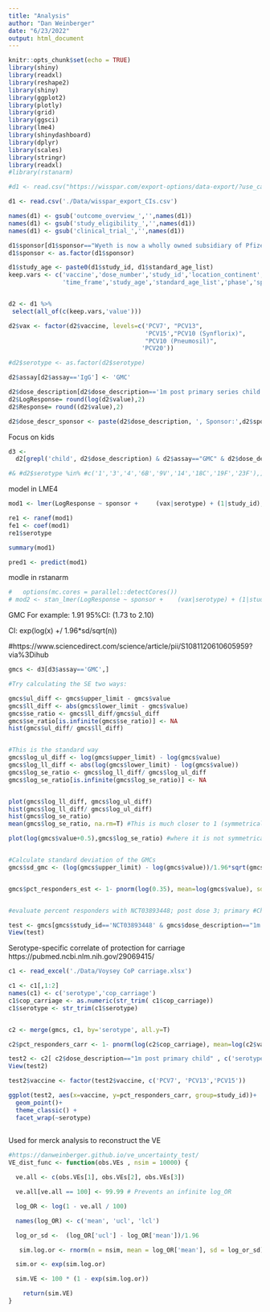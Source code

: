 ```yaml
---
title: "Analysis"
author: "Dan Weinberger"
date: "6/23/2022"
output: html_document
---
```


```r
knitr::opts_chunk$set(echo = TRUE)
library(shiny)
library(readxl)
library(reshape2)
library(shiny)
library(ggplot2)
library(plotly)
library(grid)
library(ggsci)
library(lme4)
library(shinydashboard)
library(dplyr)
library(scales)
library(stringr)
library(readxl)
#library(rstanarm)
```


```r
#d1 <- read.csv("https://wisspar.com/export-options/data-export/?use_case=pcv_antibodies&default=true")

d1 <- read.csv('./Data/wisspar_export_CIs.csv')

names(d1) <- gsub('outcome_overview_','',names(d1))
names(d1) <- gsub('study_eligibility_','',names(d1))
names(d1) <- gsub('clinical_trial_','',names(d1))

d1$sponsor[d1$sponsor=="Wyeth is now a wholly owned subsidiary of Pfizer"] <- "Pfizer"
d1$sponsor <- as.factor(d1$sponsor)

d1$study_age <- paste0(d1$study_id, d1$standard_age_list)
keep.vars <- c('vaccine','dose_number','study_id','location_continent',
               'time_frame','study_age','standard_age_list','phase','sponsor','assay','serotype','time_frame_weeks', 'dose_description','schedule','participants','upper_limit','lower_limit')


d2 <- d1 %>% 
 select(all_of(c(keep.vars,'value')))

d2$vax <- factor(d2$vaccine, levels=c('PCV7', "PCV13",
                                      'PCV15',"PCV10 (Synflorix)",
                                      "PCV10 (Pneumosil)",
                                     'PCV20'))

#d2$serotype <- as.factor(d2$serotype)

d2$assay[d2$assay=='IgG'] <- 'GMC'

d2$dose_description[d2$dose_description=='1m post primary series child'] <- '1m post primary child' 
d2$LogResponse= round(log(d2$value),2)
d2$Response= round((d2$value),2)

d2$dose_descr_sponsor <- paste(d2$dose_description, ', Sponsor:',d2$sponsor)

```

Focus on kids
```r
d3 <- 
  d2[grepl('child', d2$dose_description) & d2$assay=="GMC" & d2$dose_description=='1m post primary child' & d2$vaccine %in% c('PCV7','PCV13','PCV15'),]

#& #d2$serotype %in% #c('1','3','4','6B','9V','14','18C','19F','23F'),]
```

model in LME4
```r

mod1 <- lmer(LogResponse ~ sponsor +     (vax|serotype) + (1|study_id), data=d3)

re1 <- ranef(mod1)
fe1 <- coef(mod1)
re1$serotype

summary(mod1)

pred1 <- predict(mod1)
```

modle in rstanarm
```r
#   options(mc.cores = parallel::detectCores())
# mod2 <- stan_lmer(LogResponse ~ sponsor +    (vax|serotype) + (1|study_id), data=d3)

```


GMC
For example: 1.91 95%CI: (1.73 to 2.10)

CI: exp(log(x) +/ 1.96*sd/sqrt(n))

#https://www.sciencedirect.com/science/article/pii/S1081120610605959?via%3Dihub

```r

gmcs <- d3[d3$assay=='GMC',]

#Try calculating the SE two ways: 

gmcs$ul_diff <- gmcs$upper_limit - gmcs$value
gmcs$ll_diff <- abs(gmcs$lower_limit - gmcs$value)
gmcs$se_ratio <- gmcs$ll_diff/gmcs$ul_diff
gmcs$se_ratio[is.infinite(gmcs$se_ratio)] <- NA
hist(gmcs$ul_diff/ gmcs$ll_diff)


#This is the standard way 
gmcs$log_ul_diff <- log(gmcs$upper_limit) - log(gmcs$value)
gmcs$log_ll_diff <- abs(log(gmcs$lower_limit) - log(gmcs$value))
gmcs$log_se_ratio <- gmcs$log_ll_diff/ gmcs$log_ul_diff
gmcs$log_se_ratio[is.infinite(gmcs$log_se_ratio)] <- NA


plot(gmcs$log_ll_diff, gmcs$log_ul_diff)
hist(gmcs$log_ll_diff/ gmcs$log_ul_diff)
hist(gmcs$log_se_ratio)
mean(gmcs$log_se_ratio, na.rm=T) #This is much closer to 1 (symmetrical CI)

plot(log(gmcs$value+0.5),gmcs$log_se_ratio) #where it is not symmetrical; it is usually because the GMC value is very very low, which can 


#Calculate standard deviation of the GMCs
gmcs$sd_gmc <- (log(gmcs$upper_limit) - log(gmcs$value))/1.96*sqrt(gmcs$participants)


gmcs$pct_responders_est <- 1- pnorm(log(0.35), mean=log(gmcs$value), sd=gmcs$sd_gmc)


#evaluate percent responders with NCT03893448; post dose 3; primary #Checks out pretty well

test <- gmcs[gmcs$study_id=='NCT03893448' & gmcs$dose_description=="1m post primary child" , c('serotype','pct_responders_est', 'vaccine')]  
View(test)


```

Serotype-specific correlate of protection for carriage
https://pubmed.ncbi.nlm.nih.gov/29069415/

```r
c1 <- read_excel('./Data/Voysey CoP carriage.xlsx')

c1 <- c1[,1:2]
names(c1) <- c('serotype','cop_carriage')
c1$cop_carriage <- as.numeric(str_trim( c1$cop_carriage))
c1$serotype <- str_trim(c1$serotype)


c2 <- merge(gmcs, c1, by='serotype', all.y=T)

c2$pct_responders_carr <- 1- pnorm(log(c2$cop_carriage), mean=log(c2$value), sd=c2$sd_gmc)

test2 <- c2[ c2$dose_description=="1m post primary child" , c('serotype','pct_responders_est','pct_responders_carr', 'vaccine', 'study_id')]  
View(test2)

test2$vaccine <- factor(test2$vaccine, c('PCV7', 'PCV13','PCV15'))

ggplot(test2, aes(x=vaccine, y=pct_responders_carr, group=study_id))+
  geom_point()+
  theme_classic() +
  facet_wrap(~serotype)
  


```




Used for merck analysis to reconstruct the VE
```r
#https://danweinberger.github.io/ve_uncertainty_test/
VE_dist_func <- function(obs.VEs , nsim = 10000) {

  ve.all <- c(obs.VEs[1], obs.VEs[2], obs.VEs[3])

  ve.all[ve.all == 100] <- 99.99 # Prevents an infinite log_OR

  log_OR <- log(1 - ve.all / 100)

  names(log_OR) <- c('mean', 'ucl', 'lcl')

  log_or_sd <-  (log_OR['ucl'] - log_OR['mean'])/1.96

   sim.log.or <- rnorm(n = nsim, mean = log_OR['mean'], sd = log_or_sd)

  sim.or <- exp(sim.log.or)

  sim.VE <- 100 * (1 - exp(sim.log.or))

    return(sim.VE)
}

 

 
```





